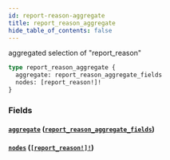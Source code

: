 ```yaml
---
id: report-reason-aggregate
title: report_reason_aggregate
hide_table_of_contents: false
---
```


aggregated selection of "report_reason"

```graphql
type report_reason_aggregate {
  aggregate: report_reason_aggregate_fields
  nodes: [report_reason!]!
}
```

### Fields

#### [`aggregate`](#) ([`report_reason_aggregate_fields`](/07-graphql/objects/report-reason-aggregate-fields))

#### [`nodes`](#) ([`[report_reason!]!`](/07-graphql/objects/report-reason))
